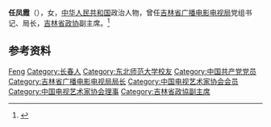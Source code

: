 '''任凤霞'''（{{bd|1950年|8月|}}），女，[[中华人民共和国|中华人民共和国]]政治人物，曾任[[吉林省广播电影电视局|吉林省广播电影电视局]]党组书记、局长，[[吉林省政协|吉林省政协]]副主席。<ref>{{Cite book|title=中华人民共和国职官志|author=何虎生, 李耀东, 向常福主编|publisher=中国社会出版社|year=2003|isbn=9787800883934|location=北京|pages=}}</ref>

== 参考资料 ==
{{reflist}}

{{中国人物小作品}}
{{Navboxes 
| title  = 任凤霞在[[中国电视艺术家协会|中国电视艺术家协会]]的职务
| list1  =
{{中国电视艺术家协会第三届理事会}}
{{中国电视艺术家协会第四届理事会}}
}}

{{Authority control}}
{{DEFAULTSORT:Ren任}}
[[Category:任姓|Feng]]
[[Category:长春人|Category:长春人]]
[[Category:东北师范大学校友|Category:东北师范大学校友]]
[[Category:中国共产党党员|Category:中国共产党党员]]
[[Category:吉林省广播电影电视局局长|Category:吉林省广播电影电视局局长]]
[[Category:中国电视艺术家协会会员|Category:中国电视艺术家协会会员]]
[[Category:中国电视艺术家协会理事|Category:中国电视艺术家协会理事]]
[[Category:吉林省政協副主席|Category:吉林省政協副主席]]
